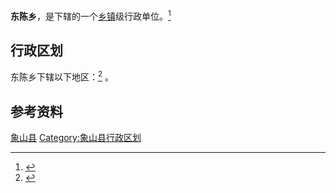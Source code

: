 {{中国乡级行政区|33/02/25/200/000}}
'''东陈乡'''，是{{PRC admin/fullname|{{PRC admin/parent|33/02/25/200/000}}}}下辖的一个[[乡镇|乡镇]]级行政单位。<ref>{{PRC admin/ref sgc|{{PRC admin/parent|{{{1|}}}}}}}</ref>

== 行政区划 ==
东陈乡下辖以下地区：<ref>{{PRC admin/ref sgc|{{{1|}}}}}</ref>
{{PRC admin/children|33/02/25/200/000}}。

== 参考资料 ==
{{reflist}}

{{象山县行政区划|cat|D}}
{{Ningbo-stub}}
[[Category:宁波市乡镇|象山县]]
[[Category:象山县行政区划|Category:象山县行政区划]]
